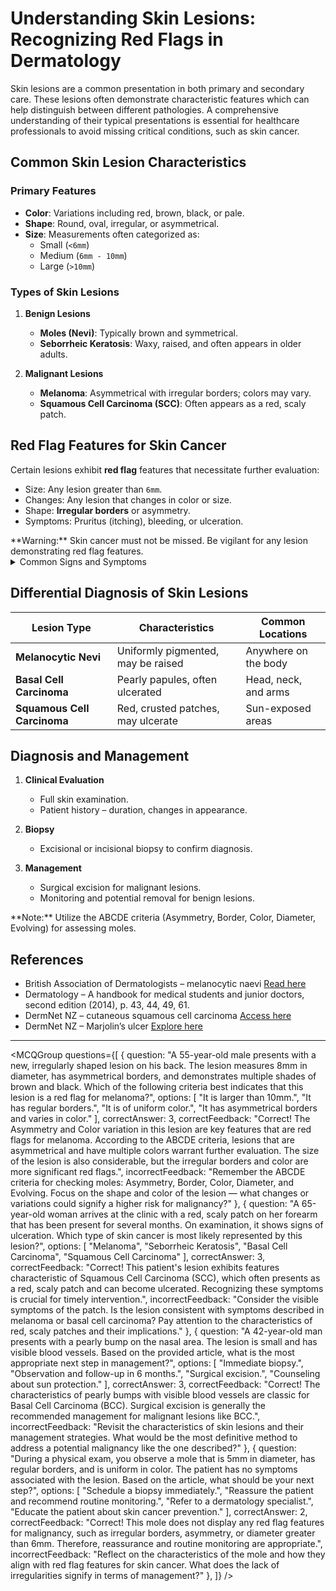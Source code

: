 
# Understanding Skin Lesions: Recognizing Red Flags in Dermatology

Skin lesions are a common presentation in both primary and secondary care. These lesions often demonstrate characteristic features which can help distinguish between different pathologies. A comprehensive understanding of their typical presentations is essential for healthcare professionals to avoid missing critical conditions, such as skin cancer.

## Common Skin Lesion Characteristics

### Primary Features

- **Color**: Variations including red, brown, black, or pale.
- **Shape**: Round, oval, irregular, or asymmetrical.
- **Size**: Measurements often categorized as:
  - Small (`<6mm`)
  - Medium (`6mm - 10mm`)
  - Large (`>10mm`)

### **Types of Skin Lesions**

1. **Benign Lesions**
   - **Moles (Nevi)**: Typically brown and symmetrical. 
   - **Seborrheic Keratosis**: Waxy, raised, and often appears in older adults.

2. **Malignant Lesions**
   - **Melanoma**: Asymmetrical with irregular borders; colors may vary.
   - **Squamous Cell Carcinoma (SCC)**: Often appears as a red, scaly patch.

## Red Flag Features for Skin Cancer

Certain lesions exhibit **red flag** features that necessitate further evaluation:

- Size: Any lesion greater than `6mm`.
- Changes: Any lesion that changes in color or size.
- Shape: **Irregular borders** or asymmetry.
- Symptoms: Pruritus (itching), bleeding, or ulceration.

<Callout emoji="⚠️">
**Warning:** Skin cancer must not be missed. Be vigilant for any lesion demonstrating red flag features.
</Callout>

<details>
<summary>Common Signs and Symptoms</summary>

- **Melanoma**
  - Asymmetrical shape
  - Border irregularity
  - Color variation (e.g., shades of brown, black, tan)
  
- **Squamous Cell Carcinoma (SCC)**
  - Red, scaly patch that may bleed or crust over
  
- **Basal Cell Carcinoma (BCC)**
  - Pearly or waxy bump
  - May have visible blood vessels

</details>

## Differential Diagnosis of Skin Lesions

| Lesion Type                  | Characteristics                               | Common Locations           |
|------------------------------|-----------------------------------------------|-----------------------------|
| **Melanocytic Nevi**         | Uniformly pigmented, may be raised            | Anywhere on the body        |
| **Basal Cell Carcinoma**     | Pearly papules, often ulcerated               | Head, neck, and arms        |
| **Squamous Cell Carcinoma**  | Red, crusted patches, may ulcerate            | Sun-exposed areas           |

## Diagnosis and Management

1. **Clinical Evaluation**
   - Full skin examination.
   - Patient history – duration, changes in appearance.

2. **Biopsy**
   - Excisional or incisional biopsy to confirm diagnosis.

3. **Management**
   - Surgical excision for malignant lesions.
   - Monitoring and potential removal for benign lesions.

<Callout emoji="💡">
**Note:** Utilize the ABCDE criteria (Asymmetry, Border, Color, Diameter, Evolving) for assessing moles.
</Callout>

## References

- British Association of Dermatologists – melanocytic naevi [Read here](https://www.bad.org.uk/shared/get-file.ashx?id=100&itemtype=document)
- Dermatology – A handbook for medical students and junior doctors, second edition (2014), p. 43, 44, 49, 61.
- DermNet NZ – cutaneous squamous cell carcinoma [Access here](https://www.dermnetnz.org/topics/cutaneous-squamous-cell-carcinoma/)
- DermNet NZ – Marjolin’s ulcer [Explore here](https://www.dermnetnz.org/topics/marjolin-ulcer/)

---

<MCQGroup questions={[
  {
    question: "A 55-year-old male presents with a new, irregularly shaped lesion on his back. The lesion measures 8mm in diameter, has asymmetrical borders, and demonstrates multiple shades of brown and black. Which of the following criteria best indicates that this lesion is a red flag for melanoma?",
    options: [
      "It is larger than 10mm.",
      "It has regular borders.",
      "It is of uniform color.",
      "It has asymmetrical borders and varies in color."
    ],
    correctAnswer: 3,
    correctFeedback: "Correct! The Asymmetry and Color variation in this lesion are key features that are red flags for melanoma. According to the ABCDE criteria, lesions that are asymmetrical and have multiple colors warrant further evaluation. The size of the lesion is also considerable, but the irregular borders and color are more significant red flags.",
    incorrectFeedback: "Remember the ABCDE criteria for checking moles: Asymmetry, Border, Color, Diameter, and Evolving. Focus on the shape and color of the lesion — what changes or variations could signify a higher risk for malignancy?"
  },
  {
    question: "A 65-year-old woman arrives at the clinic with a red, scaly patch on her forearm that has been present for several months. On examination, it shows signs of ulceration. Which type of skin cancer is most likely represented by this lesion?",
    options: [
      "Melanoma",
      "Seborrheic Keratosis",
      "Basal Cell Carcinoma",
      "Squamous Cell Carcinoma"
    ],
    correctAnswer: 3,
    correctFeedback: "Correct! This patient's lesion exhibits features characteristic of Squamous Cell Carcinoma (SCC), which often presents as a red, scaly patch and can become ulcerated. Recognizing these symptoms is crucial for timely intervention.",
    incorrectFeedback: "Consider the visible symptoms of the patch. Is the lesion consistent with symptoms described in melanoma or basal cell carcinoma? Pay attention to the characteristics of red, scaly patches and their implications."
  },
  {
    question: "A 42-year-old man presents with a pearly bump on the nasal area. The lesion is small and has visible blood vessels. Based on the provided article, what is the most appropriate next step in management?",
    options: [
      "Immediate biopsy.",
      "Observation and follow-up in 6 months.",
      "Surgical excision.",
      "Counseling about sun protection."
    ],
    correctAnswer: 3,
    correctFeedback: "Correct! The characteristics of pearly bumps with visible blood vessels are classic for Basal Cell Carcinoma (BCC). Surgical excision is generally the recommended management for malignant lesions like BCC.",
    incorrectFeedback: "Revisit the characteristics of skin lesions and their management strategies. What would be the most definitive method to address a potential malignancy like the one described?"
  },
  {
    question: "During a physical exam, you observe a mole that is 5mm in diameter, has regular borders, and is uniform in color. The patient has no symptoms associated with the lesion. Based on the article, what should be your next step?",
    options: [
      "Schedule a biopsy immediately.",
      "Reassure the patient and recommend routine monitoring.",
      "Refer to a dermatology specialist.",
      "Educate the patient about skin cancer prevention."
    ],
    correctAnswer: 2,
    correctFeedback: "Correct! This mole does not display any red flag features for malignancy, such as irregular borders, asymmetry, or diameter greater than 6mm. Therefore, reassurance and routine monitoring are appropriate.",
    incorrectFeedback: "Reflect on the characteristics of the mole and how they align with red flag features for skin cancer. What does the lack of irregularities signify in terms of management?"
  },
]} />